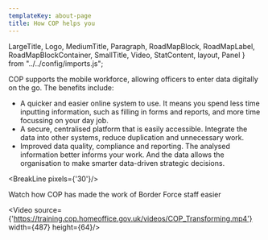 ```yaml
---
templateKey: about-page
title: How COP helps you
---
```

LargeTitle, Logo, MediumTitle, Paragraph, RoadMapBlock, RoadMapLabel, RoadMapBlockContainer, SmallTitle, Video, StatContent, layout, Panel } from "../../config/imports.js";

COP supports the mobile workforce, allowing officers to enter data digitally on the go. The benefits include:

<ul class="govuk-list govuk-list--bullet">
  <li><span class="govuk-!-font-weight-bold">A quicker and easier online system to use.</span> It means you spend less time inputting information, such as filling in forms and reports, and more time focussing on your day job.</li>
  <li><span class="govuk-!-font-weight-bold">A secure, centralised platform that is easily accessible.</span> Integrate the data into other systems, reduce duplication and unnecessary work.</li>
  <li><span class="govuk-!-font-weight-bold">Improved data quality, compliance and reporting.</span> The analysed information better informs your work. And the data allows the organisation to make smarter data-driven strategic decisions.</li>
</ul>

<BreakLine pixels={'30'}/>

Watch how COP has made the work of Border Force staff easier

<Video source={'https://training.cop.homeoffice.gov.uk/videos/COP_Transforming.mp4'} width={487} height={64}/>


